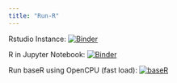 ```yaml
---
title: "Run-R"
---
```


Rstudio Instance: [![Binder](http://mybinder.org/badge_logo.svg)](http://mybinder.org/v2/gh/sk-sahu/learn-R/runner?urlpath=rstudio)

R in Jupyter Notebook: [![Binder](http://mybinder.org/badge_logo.svg)](http://mybinder.org/v2/gh/sk-sahu/learn-R/runner)

Run baseR using OpenCPU (fast load): [![baseR](https://img.shields.io/badge/Run-baseR-blue)](run_baseR.html)
